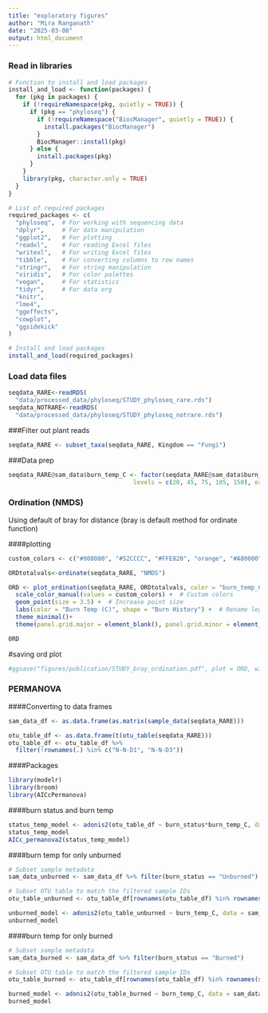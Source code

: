 ```yaml
---
title: "exploratory figures"
author: "Mira Ranganath"
date: "2025-03-08"
output: html_document
---
```


### Read in libraries
```r
# Function to install and load packages
install_and_load <- function(packages) {
  for (pkg in packages) {
    if (!requireNamespace(pkg, quietly = TRUE)) {
      if (pkg == "phyloseq") {
        if (!requireNamespace("BiocManager", quietly = TRUE)) {
          install.packages("BiocManager")
        }
        BiocManager::install(pkg)
      } else {
        install.packages(pkg)
      }
    }
    library(pkg, character.only = TRUE)
  }
}

# List of required packages
required_packages <- c(
  "phyloseq",  # For working with sequencing data
  "dplyr",     # For data manipulation
  "ggplot2",   # For plotting
  "readxl",    # For reading Excel files
  "writexl",   # For writing Excel files
  "tibble",    # For converting columns to row names
  "stringr",   # For string manipulation
  "viridis",   # For color palettes
  "vegan",     # For statistics
  "tidyr",     # For data org
  "knitr",
  "lme4",
  "ggeffects", 
  "cowplot",
  "ggsidekick"
)

# Install and load packages
install_and_load(required_packages)
```

### Load data files

```r
seqdata_RARE<-readRDS(
  "data/processed_data/phyloseq/STUDY_phyloseq_rare.rds")
seqdata_NOTRARE<-readRDS(
  "data/processed_data/phyloseq/STUDY_phyloseq_notrare.rds")
```

###Filter out plant reads
```r
seqdata_RARE <- subset_taxa(seqdata_RARE, Kingdom == "Fungi")
```

###Data prep
```r
seqdata_RARE@sam_data$burn_temp_C <- factor(seqdata_RARE@sam_data$burn_temp_C, 
                                   levels = c(20, 45, 75, 105, 150), ordered = TRUE)
```


### Ordination (NMDS)

Using default of bray for distance (bray is default method for ordinate function)

####plotting
```r
custom_colors <- c("#008080", "#52CCCC", "#FFE820", "orange", "#A80000")

ORDtotalvals<-ordinate(seqdata_RARE, "NMDS")

ORD <- plot_ordination(seqdata_RARE, ORDtotalvals, color = "burn_temp_C", shape = "burn_status") +
  scale_color_manual(values = custom_colors) +  # Custom colors
  geom_point(size = 3.5) +  # Increase point size
  labs(color = "Burn Temp (C)", shape = "Burn History") +  # Rename legend titles
  theme_minimal()+
  theme(panel.grid.major = element_blank(), panel.grid.minor = element_blank())

ORD
```

#saving ord plot
```r
#ggsave("figures/publication/STUDY_bray_ordination.pdf", plot = ORD, width = 6, height = 4, dpi = 300)
```


### PERMANOVA

####Converting to data frames
```r
sam_data_df <- as.data.frame(as.matrix(sample_data(seqdata_RARE)))

otu_table_df <- as.data.frame(t(otu_table(seqdata_RARE)))
otu_table_df <- otu_table_df %>% 
  filter(!rownames(.) %in% c("N-N-D1", "N-N-D3"))
```

####Packages
```r
library(modelr)
library(broom)
library(AICcPermanova)
```

####burn status and burn temp
```r
status_temp_model <- adonis2(otu_table_df ~ burn_status*burn_temp_C, data=sam_data_df, perm=9999)
status_temp_model
AICc_permanova2(status_temp_model)
```

####burn temp for only unburned
```r
# Subset sample metadata
sam_data_unburned <- sam_data_df %>% filter(burn_status == "Unburned")

# Subset OTU table to match the filtered sample IDs
otu_table_unburned <- otu_table_df[rownames(otu_table_df) %in% rownames(sam_data_unburned), ]

unburned_model <- adonis2(otu_table_unburned ~ burn_temp_C, data = sam_data_unburned, perm = 9999)
unburned_model
```

####burn temp for only burned
```r
# Subset sample metadata
sam_data_burned <- sam_data_df %>% filter(burn_status == "Burned")

# Subset OTU table to match the filtered sample IDs
otu_table_burned <- otu_table_df[rownames(otu_table_df) %in% rownames(sam_data_burned), ]

burned_model <- adonis2(otu_table_burned ~ burn_temp_C, data = sam_data_burned, perm = 9999)
burned_model
```



